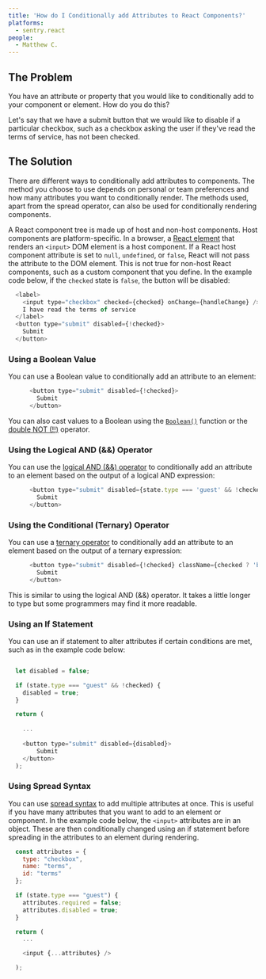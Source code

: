 ```yaml
---
title: 'How do I Conditionally add Attributes to React Components?'
platforms: 
  - sentry.react
people: 
  - Matthew C.
---
```


## The Problem

You have an attribute or property that you would like to conditionally add to your component or element. How do you do this? 

Let's say that we have a submit button that we would like to disable if a particular checkbox, such as a checkbox asking the user if they've read the terms of service, has not been checked.

## The Solution

There are different ways to conditionally add attributes to components. The method you choose to use depends on personal or team preferences and how many attributes you want to conditionally render. The methods used, apart from the spread operator, can also be used for conditionally rendering components.

A React component tree is made up of host and non-host components. Host components are platform-specific. In a browser, a [React element](https://overreacted.io/react-as-a-ui-runtime/#react-elements) that renders an `<input>` DOM element is a host component. If a React host component attribute is set to `null`, `undefined`, or `false`, React will not pass the attribute to the DOM element. This is not true for non-host React components, such as a custom component that you define. In the example code below, if the `checked` state is `false`, the button will be disabled:

```javascript
  <label>
    <input type="checkbox" checked={checked} onChange={handleChange} />
    I have read the terms of service
  </label>
  <button type="submit" disabled={!checked}>
    Submit
  </button>
```

### Using a Boolean Value

You can use a Boolean value to conditionally add an attribute to an element:

```javascript
      <button type="submit" disabled={!checked}>
        Submit
      </button>
```

You can also cast values to a Boolean using the [`Boolean()`](https://developer.mozilla.org/en-US/docs/Web/JavaScript/Reference/Global_Objects/Boolean/Boolean) function or the [double NOT (!!)](https://developer.mozilla.org/en-US/docs/Web/JavaScript/Reference/Operators/Logical_NOT#double_not_!!) operator.

### Using the Logical AND (&&) Operator

You can use the [logical AND (&&) operator](https://developer.mozilla.org/en-US/docs/Web/JavaScript/Reference/Operators/Logical_AND) to conditionally add an attribute to an element based on the output of a logical AND expression:

```javascript
      <button type="submit" disabled={state.type === 'guest' && !checked}>
        Submit
      </button>
```

### Using the Conditional (Ternary) Operator

You can use a [ternary operator](https://developer.mozilla.org/en-US/docs/Web/JavaScript/Reference/Operators/Conditional_Operator) to conditionally add an attribute to an element based on the output of a ternary expression:

```javascript
      <button type="submit" disabled={!checked} className={checked ? 'btn-enabled' : 'btn-disabled'}>
        Submit
      </button>
```

This is similar to using the logical AND (&&) operator. It takes a little longer to type but some programmers may find it more readable.

### Using an If Statement

You can use an if statement to alter attributes if certain conditions are met, such as in the example code below:

```javascript

  let disabled = false;

  if (state.type === "guest" && !checked) {
  	disabled = true;
  }

  return (
  	
  	...
  	
    <button type="submit" disabled={disabled}>
        Submit
    </button>
  );
```

### Using Spread Syntax

You can use [spread syntax](https://developer.mozilla.org/en-US/docs/Web/JavaScript/Reference/Operators/Spread_syntax) to add multiple attributes at once. This is useful if you have many attributes that you want to add to an element or component. In the example code below, the `<input>` attributes are in an object. These are then conditionally changed using an if statement before spreading in the attributes to an element during rendering.

```javascript
  const attributes = {
    type: "checkbox",
    name: "terms",
    id: "terms"
  };

  if (state.type === "guest") {
    attributes.required = false;
    attributes.disabled = true;
  }

  return (
  	...

    <input {...attributes} />

  );
```
